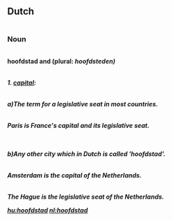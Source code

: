 ==Dutch==
{|
|}
=== Noun ===
{|
|}<b>hoofdstad<b> {{m}} and {{f}} (plural: <i>hoofdsteden<i>)
{|
|}
1. [[capital]]: 
{|
|}a)The term for a legislative seat in most countries. 
{|
|}
<i>Paris is France's capital and its legislative seat.<i> 
{|
|}
{|
|}
b)Any other city which in Dutch is called 'hoofdstad'.
{|
|}
<i>Amsterdam is the capital of the Netherlands.
{|
|}
<i>The Hague is the legislative seat of the Netherlands.<i>

[[hu:hoofdstad]]
[[nl:hoofdstad]]